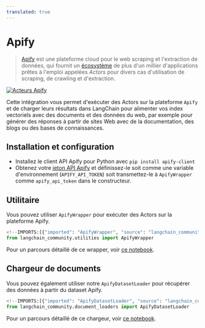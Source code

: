 ```yaml
---
translated: true
---
```


# Apify

>[Apify](https://apify.com) est une plateforme cloud pour le web scraping et l'extraction de données,
>qui fournit un [écosystème](https://apify.com/store) de plus d'un millier
>d'applications prêtes à l'emploi appelées *Actors* pour divers cas d'utilisation de scraping, de crawling et d'extraction.

[![Acteurs Apify](/img/ApifyActors.png)](https://apify.com/store)

Cette intégration vous permet d'exécuter des Actors sur la plateforme `Apify` et de charger leurs résultats dans LangChain pour alimenter vos index vectoriels avec des documents et des données du web, par exemple pour générer des réponses à partir de sites Web avec de la documentation,
des blogs ou des bases de connaissances.

## Installation et configuration

- Installez le client API Apify pour Python avec `pip install apify-client`
- Obtenez votre [jeton API Apify](https://console.apify.com/account/integrations) et définissez-le soit comme
  une variable d'environnement (`APIFY_API_TOKEN`) soit transmettez-le à `ApifyWrapper` comme `apify_api_token` dans le constructeur.

## Utilitaire

Vous pouvez utiliser `ApifyWrapper` pour exécuter des Actors sur la plateforme Apify.

```python
<!--IMPORTS:[{"imported": "ApifyWrapper", "source": "langchain_community.utilities", "docs": "https://api.python.langchain.com/en/latest/utilities/langchain_community.utilities.apify.ApifyWrapper.html", "title": "Apify"}]-->
from langchain_community.utilities import ApifyWrapper
```

Pour un parcours détaillé de ce wrapper, voir [ce notebook](/docs/integrations/tools/apify).

## Chargeur de documents

Vous pouvez également utiliser notre `ApifyDatasetLoader` pour récupérer des données à partir du dataset Apify.

```python
<!--IMPORTS:[{"imported": "ApifyDatasetLoader", "source": "langchain_community.document_loaders", "docs": "https://api.python.langchain.com/en/latest/document_loaders/langchain_community.document_loaders.apify_dataset.ApifyDatasetLoader.html", "title": "Apify"}]-->
from langchain_community.document_loaders import ApifyDatasetLoader
```

Pour un parcours détaillé de ce chargeur, voir [ce notebook](/docs/integrations/document_loaders/apify_dataset).
